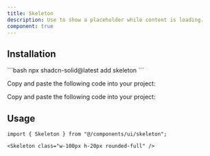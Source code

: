 ```yaml
---
title: Skeleton
description: Use to show a placeholder while content is loading.
component: true
---
```



<ComponentPreview name="skeleton-demo" client:only="solid-js" />

## Installation

<ComponentInstallation client:only="solid-js">

<Fragment slot="cli">
```bash
npx shadcn-solid@latest add skeleton
```
</Fragment>

<Step slot="tw">

<StepItem>Copy and paste the following code into your project:</StepItem>
<ComponentSource name="skeleton" client:only="solid-js" />

</Step>

<Step slot="uno">

<StepItem>Copy and paste the following code into your project:</StepItem>
<ComponentSource name="skeleton" client:only="solid-js" />

</Step>

</ComponentInstallation>

## Usage

```tsx
import { Skeleton } from "@/components/ui/skeleton";
```

```tsx
<Skeleton class="w-100px h-20px rounded-full" />
```